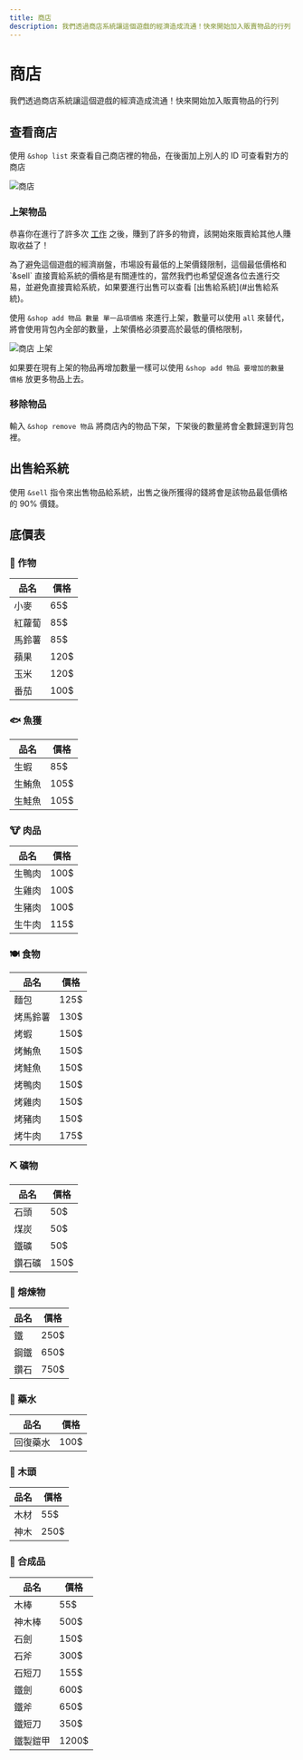 ```yaml
---
title: 商店
description: 我們透過商店系統讓這個遊戲的經濟造成流通！快來開始加入販賣物品的行列
---
```


# 商店


我們透過商店系統讓這個遊戲的經濟造成流通！快來開始加入販賣物品的行列

## 查看商店

使用 `&shop list` 來查看自己商店裡的物品，在後面加上別人的 ID 可查看對方的商店

![商店](@static/docs/rpg/shop/shop.png)

### 上架物品

<Adsense />

恭喜你在進行了許多次 [工作](/docs/rpg/jobs/) 之後，賺到了許多的物資，該開始來販賣給其他人賺取收益了！

<Info title="我想先通知你">
  為了避免這個遊戲的經濟崩盤，市場設有最低的上架價錢限制，這個最低價格和 `&sell`
  直接賣給系統的價格是有關連性的，當然我們也希望促進各位去進行交易，並避免直接賣給系統，如果要進行出售可以查看
  [出售給系統](#出售給系統)。
</Info>

使用 `&shop add 物品 數量 單一品項價格` 來進行上架，數量可以使用 `all` 來替代，將會使用背包內全部的數量，上架價格必須要高於最低的價格限制，

![商店 上架](@static/docs/rpg/shop/shop-add.png)

如果要在現有上架的物品再增加數量一樣可以使用 `&shop add 物品 要增加的數量 價格` 放更多物品上去。

### 移除物品

輸入 `&shop remove 物品` 將商店內的物品下架，下架後的數量將會全數歸還到背包裡。

## 出售給系統

使用 `&sell` 指令來出售物品給系統，出售之後所獲得的錢將會是該物品最低價格的 90% 價錢。

## 底價表

### 🌾 作物

| 品名   | 價格 |
| ------ | ---- |
| 小麥   | 65$  |
| 紅蘿蔔 | 85$  |
| 馬鈴薯 | 85$  |
| 蘋果   | 120$ |
| 玉米   | 120$ |
| 番茄   | 100$ |

### 🐟 魚獲

| 品名   | 價格 |
| ------ | ---- |
| 生蝦   | 85$  |
| 生鮪魚 | 105$ |
| 生鮭魚 | 105$ |

### 🐮 肉品

| 品名   | 價格 |
| ------ | ---- |
| 生鴨肉 | 100$ |
| 生雞肉 | 100$ |
| 生豬肉 | 100$ |
| 生牛肉 | 115$ |

### 🍽️ 食物

| 品名     | 價格 |
| -------- | ---- |
| 麵包     | 125$ |
| 烤馬鈴薯 | 130$ |
| 烤蝦     | 150$ |
| 烤鮪魚   | 150$ |
| 烤鮭魚   | 150$ |
| 烤鴨肉   | 150$ |
| 烤雞肉   | 150$ |
| 烤豬肉   | 150$ |
| 烤牛肉   | 175$ |

### ⛏️ 礦物

| 品名   | 價格 |
| ------ | ---- |
| 石頭   | 50$  |
| 煤炭   | 50$  |
| 鐵礦   | 50$  |
| 鑽石礦 | 150$ |

### 💎 熔煉物

| 品名 | 價格 |
| ---- | ---- |
| 鐵   | 250$ |
| 鋼鐵 | 650$ |
| 鑽石 | 750$ |

### 🧪 藥水

| 品名     | 價格 |
| -------- | ---- |
| 回復藥水 | 100$ |

### 🌲 木頭

| 品名 | 價格 |
| ---- | ---- |
| 木材 | 55$  |
| 神木 | 250$ |

### 🧰 合成品

| 品名     | 價格  |
| -------- | ----- |
| 木棒     | 55$   |
| 神木棒   | 500$  |
| 石劍     | 150$  |
| 石斧     | 300$  |
| 石短刀   | 155$  |
| 鐵劍     | 600$  |
| 鐵斧     | 650$  |
| 鐵短刀   | 350$  |
| 鐵製鎧甲 | 1200$ |

<Adsense />
